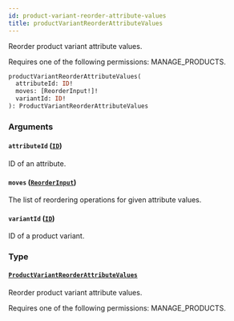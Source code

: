 ```yaml
---
id: product-variant-reorder-attribute-values
title: productVariantReorderAttributeValues
---
```



Reorder product variant attribute values. 

Requires one of the following permissions: MANAGE_PRODUCTS.

```graphql
productVariantReorderAttributeValues(
  attributeId: ID!
  moves: [ReorderInput!]!
  variantId: ID!
): ProductVariantReorderAttributeValues
```


### Arguments

#### `attributeId` ([`ID`](../../../developer/api-reference/scalars/id))

ID of an attribute.


#### `moves` ([`ReorderInput`](../../../developer/api-reference/inputs/reorder-input))

The list of reordering operations for given attribute values.


#### `variantId` ([`ID`](../../../developer/api-reference/scalars/id))

ID of a product variant.


### Type

#### [`ProductVariantReorderAttributeValues`](../../../developer/api-reference/objects/product-variant-reorder-attribute-values) 

Reorder product variant attribute values. 

Requires one of the following permissions: MANAGE_PRODUCTS.




